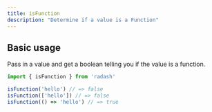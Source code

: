 ```yaml
---
title: isFunction
description: "Determine if a value is a Function"
---
```





## Basic usage

Pass in a value and get a boolean telling you if the value is a function.

```ts
import { isFunction } from 'radash'

isFunction('hello') // => false
isFunction(['hello']) // => false
isFunction(() => 'hello') // => true
```







